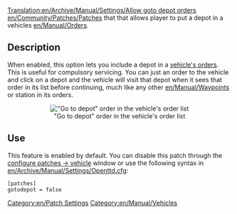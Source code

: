 [[Translation:en/Archive/Manual/Settings/Allow goto depot orders]]
[[Category:en/Patch Settings]]
[[Category:en/Manual/Vehicles]]
[[en/Community/Patches/Patches]] that that allows player to put a depot in a vehicles [[en/Manual/Orders]]. 

== Description ==
When enabled, this option lets you include a depot in a [[en/Manual/Orders|vehicle's orders]]. This is useful for compulsory servicing. You can just an order to the vehicle and click on a depot and the vehicle will visit that depot when it sees that order in its list before continuing, much like any other [[en/Manual/Waypoints]] or station in its orders.
<center>[[File:fr/Archive/Manual/Settings/Go To Depot.png|center|frame|"Go to depot" order in the vehicle's order list]]</center>

== Use ==
This feature is enabled by default. You can disable this patch through the [[en/Archive/Manual/Settings/Configuring patches/Stations|configure patches -> vehicle]] window or use the following syntax in [[en/Archive/Manual/Settings/Openttd.cfg]]:
<pre>[patches]
gotodepot = false</pre>